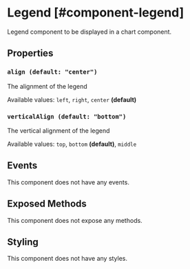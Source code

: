 
# Legend [#component-legend]

Legend component to be displayed in a chart component.

## Properties

### `align (default: "center")`

The alignment of the legend

Available values: `left`, `right`, `center` **(default)**

### `verticalAlign (default: "bottom")`

The vertical alignment of the legend

Available values: `top`, `bottom` **(default)**, `middle`

## Events

This component does not have any events.

## Exposed Methods

This component does not expose any methods.

## Styling

This component does not have any styles.
